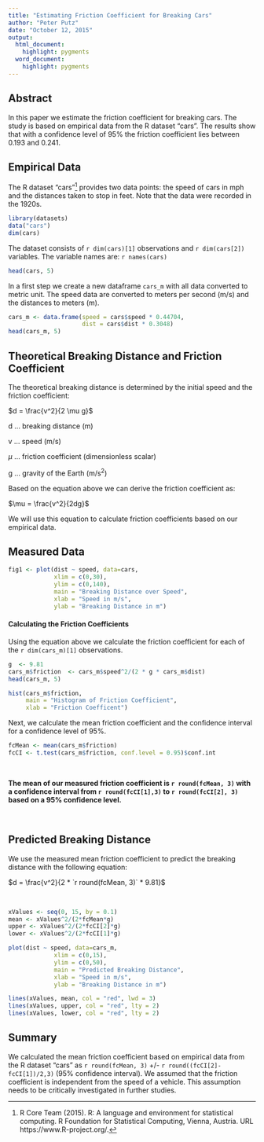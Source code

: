 ```yaml
---
title: "Estimating Friction Coefficient for Breaking Cars"
author: "Peter Putz"
date: "October 12, 2015"
output:
  html_document:
    highlight: pygments
  word_document:
    highlight: pygments
---
```


## Abstract

In this paper we estimate the friction coefficient for breaking cars. The study is based on empirical data from the R dataset "cars". The results show that with a confidence level of 95% the friction coefficient lies between  0.193 and 0.241.


## Empirical Data

The R dataset "cars"[^1] provides two data points: the speed of cars in mph and the distances taken to stop in feet. Note that the data were recorded in the 1920s.


```r
library(datasets)
data("cars")
dim(cars)
```

The dataset consists of `r dim(cars)[1]` observations and `r dim(cars[2])` variables. The variable names are: `r names(cars)`

```r
head(cars, 5)
```

In a first step we create a new dataframe `cars_m` with all data converted to metric unit. The speed data are converted to meters per second (m/s) and the distances to meters (m).

```r
cars_m <- data.frame(speed = cars$speed * 0.44704,
                     dist = cars$dist * 0.3048)
head(cars_m, 5)
```


## Theoretical Breaking Distance and Friction Coefficient

The theoretical breaking distance is determined by the initial speed and the friction coefficient:

$d = \frac{v^2}{2 \mu g}$

d … breaking distance (m)

v … speed (m/s)

$\mu$ … friction coefficient (dimensionless scalar)

g … gravity of the Earth ($\mathrm{m/s^2}$)


Based on the equation above we can derive the friction coefficient as:

$\mu = \frac{v^2}{2dg}$

We will use this equation to calculate friction coefficients based on our empirical data.


## Measured Data

```r
fig1 <- plot(dist ~ speed, data=cars,
             xlim = c(0,30),
             ylim = c(0,140),
             main = "Breaking Distance over Speed",
             xlab = "Speed in m/s",
             ylab = "Breaking Distance in m")
```


#### Calculating the Friction Coefficients

Using the equation above we calculate the friction coefficient for each of the `r dim(cars_m)[1]` observations.

```r
g  <- 9.81
cars_m$friction  <- cars_m$speed^2/(2 * g * cars_m$dist)
head(cars_m, 5)
```

```r
hist(cars_m$friction,
     main = "Histogram of Friction Coefficient",
     xlab = "Friction Coefficent")
```


Next, we calculate the mean friction coefficient and the confidence interval for a confidence level of 95%.

```r
fcMean <- mean(cars_m$friction)
fcCI <- t.test(cars_m$friction, conf.level = 0.95)$conf.int
```

\

**The mean of our measured friction coefficient is `r round(fcMean, 3)` with a confidence interval from `r round(fcCI[1],3)` to `r round(fcCI[2], 3)` based on a 95% confidence level.**

\


## Predicted Breaking Distance

We use the measured mean friction coefficient to predict the breaking distance with the following equation:

$d = \frac{v^2}{2 * `r round(fcMean, 3)` * 9.81}$

\

```r
xValues <- seq(0, 15, by = 0.1)
mean <- xValues^2/(2*fcMean*g)
upper <- xValues^2/(2*fcCI[2]*g)
lower <- xValues^2/(2*fcCI[1]*g)

plot(dist ~ speed, data=cars_m,
             xlim = c(0,15),
             ylim = c(0,50),
             main = "Predicted Breaking Distance",
             xlab = "Speed in m/s",
             ylab = "Breaking Distance in m")

lines(xValues, mean, col = "red", lwd = 3)
lines(xValues, upper, col = "red", lty = 2)
lines(xValues, lower, col = "red", lty = 2)
```

## Summary

We calculated the mean friction coefficient based on empirical data from the R dataset "cars" as `r round(fcMean, 3)` +/- `r round((fcCI[2]-fcCI[1])/2,3)` (95% confidence interval). We assumed that the friction coefficient is independent from the speed of a vehicle. This assumption needs to be critically investigated in further studies.

[^1]: R Core Team (2015). R: A language and environment for statistical computing. R
  Foundation for Statistical Computing, Vienna, Austria. URL https://www.R-project.org/.